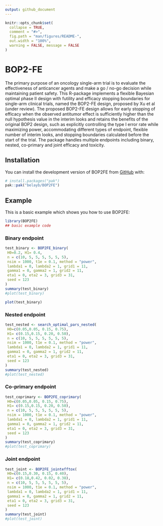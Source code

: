 ```yaml
---
output: github_document
---
```


<!-- README.md is generated from README.Rmd. Please edit that file -->

```r
knitr::opts_chunk$set(
  collapse = TRUE,
  comment = "#>",
  fig.path = "man/figures/README-",
  out.width = "100%",
  warning = FALSE, message = FALSE
)
```

# BOP2-FE

<!-- badges: start -->
<!-- badges: end -->

The primary purpose of an oncology single-arm trial is to evaluate the effectiveness
of anticancer agents and make a go / no-go decision while maintaining patient safety.
This R-package implements a flexible Bayesian optimal phase II design with futility and efficacy
stopping boundaries for single-arm clinical trials, named the BOP2-FE design, proposed by Xu et al (under review). The
proposed BOP2-FE design allows for early stopping of efficacy when the observed
antitumor effect is sufficiently higher than the null hypothesis value in the interim
looks and retains the benefits of the original BOP2 design, such as explicitly controlling the type I error rate while maximizing power, accommodating different types
of endpoint, flexible number of interim looks, and stopping boundaries calculated
before the start of the trial. The package handles multiple endpoints including binary, nested, co-primary and joint efficacy and toxicity. 

## Installation

You can install the development version of BOP2FE from [GitHub](https://github.com/) with:

``` r
# install.packages("pak")
pak::pak("belayb/BOP2FE")
```

## Example

This is a basic example which shows you how to use BOP2FE:

```r
library(BOP2FE)
## basic example code
```

### Binary endpoint 

```r
test_binary <- BOP2FE_binary(
 H0=0.2, H1= 0.4,
 n = c(10, 5, 5, 5, 5, 5, 5),
 nsim = 1000, t1e = 0.1, method = "power",
 lambda1 = 0, lambda2 = 1, grid1 = 11,
 gamma1 = 0, gamma2 = 1, grid2 = 11,
 eta1 = 0, eta2 = 3, grid3 = 31,
 seed = 123
)
summary(test_binary)
#plot(test_binary)
```

```r
plot(test_binary)
```

### Nested endpoint 

```r
test_nested <- search_optimal_pars_nested(
 H0=c(0.05,0.05, 0.15, 0.75),
 H1= c(0.15,0.15, 0.20, 0.50),
 n = c(10, 5, 5, 5, 5, 5, 5),
 nsim = 1000, t1e = 0.1, method = "power",
 lambda1 = 0, lambda2 = 1, grid1 = 11,
 gamma1 = 0, gamma2 = 1, grid2 = 11,
 eta1 = 0, eta2 = 3, grid3 = 31,
 seed = 123
)
summary(test_nested)
#plot(test_nested)
```


### Co-primary endpoint 

```r
test_coprimary <- BOP2FE_coprimary(
 H0=c(0.05,0.05, 0.15, 0.75),
 H1= c(0.15,0.15, 0.20, 0.50),
 n = c(10, 5, 5, 5, 5, 5, 5),
 nsim = 1000, t1e = 0.1, method = "power",
 lambda1 = 0, lambda2 = 1, grid1 = 11,
 gamma1 = 0, gamma2 = 1, grid2 = 11,
 eta1 = 0, eta2 = 3, grid3 = 31,
 seed = 123
)
summary(test_coprimary)
#plot(test_coprimary)
```

### Joint endpoint 

```r
test_joint <- BOP2FE_jointefftox(
 H0=c(0.15,0.30, 0.15, 0.40),
 H1= c(0.18,0.42, 0.02, 0.38),
 n = c(10, 5, 5, 5, 5, 5, 5),
 nsim = 1000, t1e = 0.1, method = "power",
 lambda1 = 0, lambda2 = 1, grid1 = 11,
 gamma1 = 0, gamma2 = 1, grid2 = 11,
 eta1 = 0, eta2 = 3, grid3 = 31,
 seed = 123
)
summary(test_joint)
#plot(test_joint)
```

